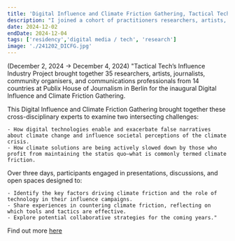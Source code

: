 ```yaml
---
title: 'Digital Influence and Climate Friction Gathering, Tactical Tech'
description: "I joined a cohort of practitioners researchers, artists, journalists, community organizers, and communications professionals in Berlin to share on digital technologies, disinformation and frictions around climate communication. (December 2, 2024 → December 4, 2024)"
date: 2024-12-02
endDate: 2024-12-04
tags: ['residency','digital media / tech', 'research']
image: './241202_DICFG.jpg'
---
```


(December 2, 2024 → December 4, 2024) "Tactical Tech’s Influence Industry Project brought together 35 researchers, artists, journalists, community organisers, and communications professionals from 14 countries at Publix House of Journalism in Berlin for the inaugural Digital Influence and Climate Friction Gathering.   

This Digital Influence and Climate Friction Gathering brought together these cross-disciplinary experts to examine two intersecting challenges:

    - How digital technologies enable and exacerbate false narratives about climate change and influence societal perceptions of the climate crisis.
    - How climate solutions are being actively slowed down by those who profit from maintaining the status quo—what is commonly termed climate friction.

Over three days, participants engaged in presentations, discussions, and open spaces designed to:

    - Identify the key factors driving climate friction and the role of technology in their influence campaigns.
    - Share experiences in countering climate friction, reflecting on which tools and tactics are effective.
    - Explore potential collaborative strategies for the coming years."

Find out more [here](https://influenceindustry.org/en/resources/digitalclimategathering2024/)

